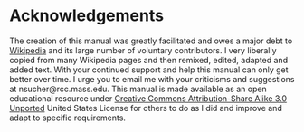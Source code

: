 # Acknowledgements {-}


The creation of this manual was greatly facilitated and owes a major debt to [Wikipedia](https://www.wikipedia.org) and its large number of voluntary contributors. I very liberally copied from many Wikipedia pages and then remixed, edited, adapted and added text. With your continued support and help this manual can only get better over time. I urge you to email me with your criticisms and suggestions at nsucher@rcc.mass.edu. This manual is made available as an open educational resource under [Creative Commons Attribution-Share Alike 3.0 Unported](https://creativecommons.org/licenses/by-sa/3.0/deed.en) United States License for others to do as I did and improve and adapt to specific requirements.
